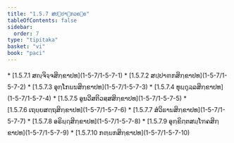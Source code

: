 ```yaml
---
title: "1.5.7 ສປ຺ປາຓກວຄ຺ຄ"
tableOfContents: false
sidebar:
  order: 7
type: "tipitaka"
basket: "vi"
book: "paci"
---
```



<DynamicBreadcrumb />



<TableOfContents book="paci" section="1.5.7">
* [1.5.7.1 ສຎ຺ຈິຈ຺ຈສິກ຺ຂາປທ](1-5-7/1-5-7-1)
* [1.5.7.2 ສປ຺ປາຓກສິກ຺ຂາປທ](1-5-7/1-5-7-2)
* [1.5.7.3 ອຸກ຺ໂກຏນສິກ຺ຂາປທ](1-5-7/1-5-7-3)
* [1.5.7.4 ທຸຏ຺ຐຸລ຺ລສິກ຺ຂາປທ](1-5-7/1-5-7-4)
* [1.5.7.5 ອູນວີສຕິວສ຺ສສິກ຺ຂາປທ](1-5-7/1-5-7-5)
* [1.5.7.6 ເຖຍ຺ຍສຕ຺ຖສິກ຺ຂາປທ](1-5-7/1-5-7-6)
* [1.5.7.7 ສໍວິຘານສິກ຺ຂາປທ](1-5-7/1-5-7-7)
* [1.5.7.8 ອຣິຏ຺ຐສິກ຺ຂາປທ](1-5-7/1-5-7-8)
* [1.5.7.9 ອຸກ຺ຂິຕ຺ຕສມ຺ໂຠຄສິກ຺ຂາປທ](1-5-7/1-5-7-9)
* [1.5.7.10 ກຓ຺ຏກສິກ຺ຂາປທ](1-5-7/1-5-7-10)
</TableOfContents>